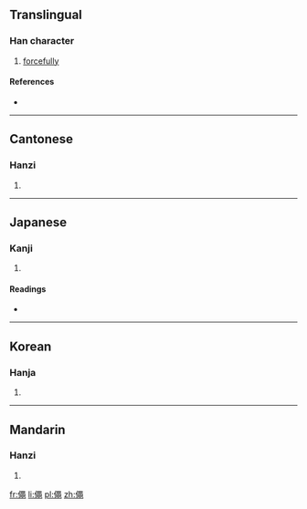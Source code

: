 ==Translingual==

===Han character===
{{Han char|rn=9|rad=人|as=13|sn=15|four=2721<sub>7</sub>|canj=人口X山 (ORXU)|ids=⿰[[亻]][[黽]]}}

# [[forcefully]]

====References====
* {{Han ref|kx=0118.070|dkj=01159|dj=0250.180|hdz=10224.140|uh=50F6|ud=20726|bh=E4EC|bd=58604}}

----

==Cantonese==

===Hanzi===
{{yue-hanzi|jyut=[[man5]]|y=man5}}

# {{defn|lang=yue|sort=人13}}

----

==Japanese==

===Kanji===
{{ja-kanji|grade=|rs=人13}}

# {{defn|lang=ja|sort=人13}}

====Readings====
* {{ja-readings|on=[[びん]] (bin), [[みん]] (min)|kun=[[つとめる]] (tsutomeru)}}

----

==Korean==

===Hanja===
{{ko-hanja|hangeul=민|rv=min|mr=min}}

# {{defn|lang=ko|sort=人13}}

----

==Mandarin==

===Hanzi===
{{cmn-hanzi|pin=[[mǐn]] ([[min3]])|wg=[[min3|min<sup>3</sup>]]}}

# {{defn|lang=cmn|sort=人13}}

[[fr:僶]]
[[li:僶]]
[[pl:僶]]
[[zh:僶]]